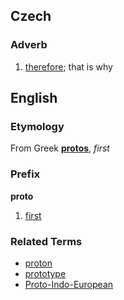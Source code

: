 ==Czech==
===Adverb===
# [[therefore]]; that is why

==English==
===Etymology===

From Greek '''[[protos]]''', ''first''

===Prefix===
'''proto'''

# [[first]]

===Related Terms===
*[[proton]]
*[[prototype]]
*[[Proto-Indo-European]]
